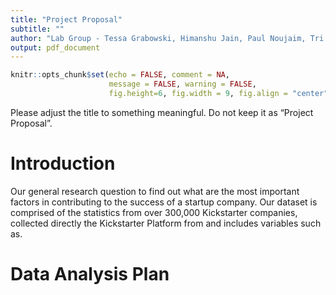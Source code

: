 ```yaml
---
title: "Project Proposal"
subtitle: ""
author: "Lab Group - Tessa Grabowski, Himanshu Jain, Paul Noujaim, Tri Truong"
output: pdf_document
---
```


```r
knitr::opts_chunk$set(echo = FALSE, comment = NA, 
                      message = FALSE, warning = FALSE,
                      fig.height=6, fig.width = 9, fig.align = "center")
```

Please adjust the title to something meaningful. Do not keep it as 
"Project Proposal".

# Introduction

Our general research question to find out what are the most important factors
in contributing to the success of a startup company. Our dataset is comprised
of the statistics from over 300,000 Kickstarter companies, collected directly
the Kickstarter Platform from  and includes variables such as.

# Data Analysis Plan

